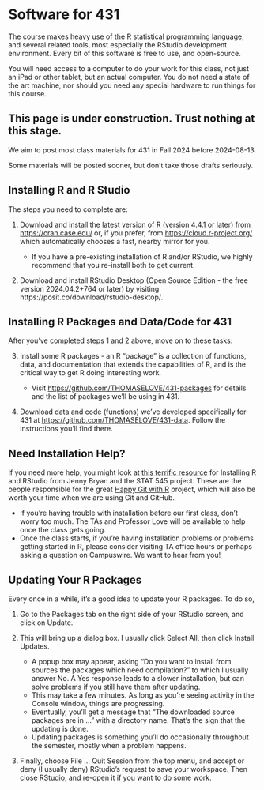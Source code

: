 # Software for 431

The course makes heavy use of the R statistical programming language, and several related tools, most especially the RStudio development environment. Every bit of this software is free to use, and open-source.

You will need access to a computer to do your work for this class, not just an iPad or other tablet, but an actual computer. You do not need a state of the art machine, nor should you need any special hardware to run things for this course.

::: {.callout-important}

## This page is under construction. Trust nothing at this stage.

We aim to post most class materials for 431 in Fall 2024 before 2024-08-13.

Some materials will be posted sooner, but don't take those drafts seriously.

:::

## Installing R and R Studio

The steps you need to complete are:

1. Download and install the latest version of R (version 4.4.1 or later) from <https://cran.case.edu/> or, if you prefer, from <https://cloud.r-project.org/> which automatically chooses a fast, nearby mirror for you.

    - If you have a pre-existing installation of R and/or RStudio, we highly recommend that you re-install both to get current.

2. Download and install RStudio Desktop (Open Source Edition - the free version 2024.04.2+764 or later) by visiting https://posit.co/download/rstudio-desktop/.

## Installing R Packages and Data/Code for 431

After you’ve completed steps 1 and 2 above, move on to these tasks:

3. Install some R packages - an R “package” is a collection of functions, data, and documentation that extends the capabilities of R, and is the critical way to get R doing interesting work.

    - Visit <https://github.com/THOMASELOVE/431-packages> for details and the list of packages we’ll be using in 431.

4. Download data and code (functions) we’ve developed specifically for 431 at <https://github.com/THOMASELOVE/431-data>. Follow the instructions you’ll find there.

## Need Installation Help?

If you need more help, you might look at [this terrific resource](https://stat545.com/install.html) for Installing R and RStudio from Jenny Bryan and the STAT 545 project. These are the people responsible for the great [Happy Git with R](https://happygitwithr.com/) project, which will also be worth your time when we are using Git and GitHub.

- If you’re having trouble with installation before our first class, don’t worry too much. The TAs and Professor Love will be available to help once the class gets going.
- Once the class starts, if you’re having installation problems or problems getting started in R, please consider visiting TA office hours or perhaps asking a question on Campuswire. We want to hear from you!

## Updating Your R Packages

Every once in a while, it’s a good idea to update your R packages. To do so,

1. Go to the Packages tab on the right side of your RStudio screen, and click on Update.

2. This will bring up a dialog box. I usually click Select All, then click Install Updates.

    - A popup box may appear, asking "Do you want to install from sources the packages which need compilation?" to which I usually answer No. A Yes response leads to a slower installation, but can solve problems if you still have them after updating.
    - This may take a few minutes. As long as you’re seeing activity in the Console window, things are progressing.
    - Eventually, you’ll get a message that "The downloaded source packages are in ..." with a directory name. That’s the sign that the updating is done.
    - Updating packages is something you’ll do occasionally throughout the semester, mostly when a problem happens.

3. Finally, choose File ... Quit Session from the top menu, and accept or deny (I usually deny) RStudio’s request to save your workspace. Then close RStudio, and re-open it if you want to do some work.


